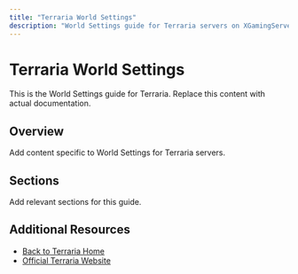 ```yaml
---
title: "Terraria World Settings"
description: "World Settings guide for Terraria servers on XGamingServer"
---
```


# Terraria World Settings

This is the World Settings guide for Terraria. Replace this content with actual documentation.

## Overview

Add content specific to World Settings for Terraria servers.

## Sections

Add relevant sections for this guide.

## Additional Resources

- [Back to Terraria Home](./index)
- [Official Terraria Website](https://example.com)
